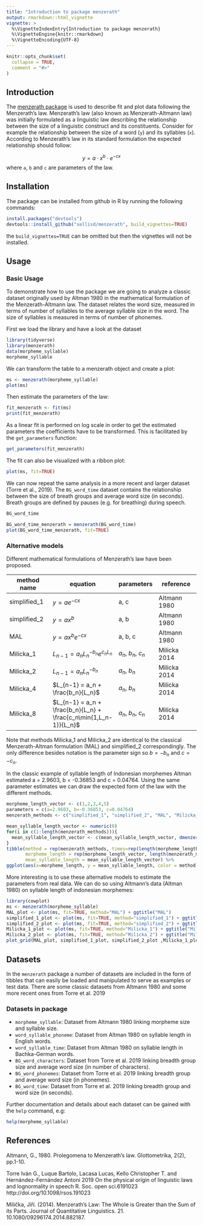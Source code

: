 ```yaml
---
title: "Introduction to package menzerath"
output: rmarkdown::html_vignette
vignette: >
  %\VignetteIndexEntry{Introduction to package menzerath}
  %\VignetteEngine{knitr::rmarkdown}
  %\VignetteEncoding{UTF-8}
---
```


```r
knitr::opts_chunk$set(
  collapse = TRUE,
  comment = "#>"
)
```

## Introduction

The [menzerath package](https://sellisd.github.io/menzerath/) is used to describe fit and plot data following the Menzerath's law. Menzerath's law (also known as Menzerath-Altmann law) was initially formulated as a linguistic law describing the relationship between the size of a linguistic construct and its constituents. Consider for example the relationship between the size of a word (`y`) and its syllables (`x`). According to Menzerath's law in its standard formulation the expected relationship should follow:

$$ y = a \cdot x^b \cdot e^{-cx} $$
where `a`, `b` and `c` are parameters of the law.


## Installation

The package can be installed from github in R by running the following commands:

```r
install.packages("devtools")
devtools::install_github("sellisd/menzerath", build_vignettes=TRUE)
```

the `build_vignettes=TRUE` can be omitted but then the vignettes will not be installed.

## Usage

### Basic Usage

To demonstrate how to use the package we are going to analyze a classic dataset originally used by Altman 1980 in the mathematical formulation of the Menzerath-Altmann law. The dataset relates the word size, measured in terms of number of syllables to the average syllable size in the word. The size of syllables is measured in terms of number of phonemes.

First we load the library and have a look at the dataset

```r
library(tidyverse)
library(menzerath)
data(morpheme_syllable)
morpheme_syllable
```
We can transform the table to a menzerath object and create a plot:

```r
ms <- menzerath(morpheme_syllable)
plot(ms)
```

Then estimate the parameters of the law:

```r
fit_menzerath <- fit(ms)
print(fit_menzerath)
```
As a linear fit is performed on log scale in order to get the estimated parameters the coefficients have to be transformed. This is facilitated by the `get_parameters` function:

```r
get_parameters(fit_menzerath)
```
The fit can also be visualized with a ribbon plot:

```r
plot(ms, fit=TRUE)
```
We can now repeat the same analysis in a more recent and larger dataset (Torre et al., 2019). The `BG_word_time` dataset contains the relationship between the size of breath groups and average word size (in seconds). Breath groups are defined by pauses (e.g. for breathing) during speech.

```r
BG_word_time
```

```r
BG_word_time_menzerath = menzerath(BG_word_time)
plot(BG_word_time_menzerath, fit=TRUE)
```

### Alternative models

Different mathematical formulations of Menzerath's law have been proposed.


|method name   | equation           | parameters | reference   | 
|--------------|--------------------|------------|-------------|
| simplified_1 | $y = ae^{-cx}$      | a, c       | Altmann 1980 |
| simplified_2 | $y = ax^b$        | a, b       | Altmann 1980 |
| MAL          | $y = ax^be^{-cx}$ | a, b, c    | Altmann 1980 |
| Milicka_1    | $L_{n-1} = a_nL_n^{-b_n}e^{c_nL_n}$ | $a_n$, $b_n$, $c_n$| Milicka 2014 |
| Milicka_2    | $L_{n-1} = a_nL_n^{-b_n}$          | $a_n$, $b_n$     | Milicka 2014 |
| Milicka_4    | $L_{n-1} = a_n + \frac{b_n}{L_n}$  | $a_n$, $b_n$     | Milicka 2014 |
| Milicka_8    | $L_{n-1} = a_n + \frac{b_n}{L_n} + \frac{c_n\min(1,L_n-1)}{L_n}$ |$a_n$, $b_n$, $c_n$ | Milicka 2014|

Note that methods Milicka_1 and Milicka_2 are identical to the classical Menzerath-Altman formulation (MAL) and simplified_2 correspondingly. The only difference besides notation is the parameter sign so $b=-b_n$ and $c=-c_n$.

In the classic example of syllable length of Indonesian morphemes Altman estimated a = 2.9603, b = -0.36853 and c = 0.04764. Using the same parameter estimates we can draw the expected form of the law with the different methods.

```r
morpheme_length_vector <- c(1,2,3,4,5)
parameters = c(a=2.9603, b=-0.36853, c=0.04764)
menzerath_methods <- c("simplified_1", "simplified_2", "MAL", "Milicka_1", "Milicka_2", "Milicka_4", "Milicka_8")

mean_syllable_length_vector <- numeric(0)
for(i in c(1:length(menzerath_methods))){
  mean_syllable_length_vector <- c(mean_syllable_length_vector, dmenzerath(morpheme_length_vector,parameters=parameters, method=menzerath_methods[i]))
}
tibble(method = rep(menzerath_methods, times=rep(length(morpheme_length_vector),length(menzerath_methods))),
       morpheme_length = rep(morpheme_length_vector, length(menzerath_methods)),
       mean_syllable_length = mean_syllable_length_vector) %>% 
ggplot(aes(x=morpheme_length, y = mean_syllable_length, color = method)) + geom_line()
```

More interesting is to use these alternative models to estimate the parameters from real data. We can do so using Altmann's data (Altman 1980) on syllable length of indonesian morphemes: 

```r
library(cowplot)
ms <- menzerath(morpheme_syllable)
MAL_plot <- plot(ms, fit=TRUE, method="MAL") + ggtitle("MAL")
simplified_1_plot <- plot(ms, fit=TRUE, method="simplified_1") + ggtitle("simplified_1")
simplified_2_plot <- plot(ms, fit=TRUE, method="simplified_2") + ggtitle("simplified_2")
Milicka_1_plot <- plot(ms, fit=TRUE, method="Milicka_1") + ggtitle("Milicka_1")
Milicka_2_plot <- plot(ms, fit=TRUE, method="Milicka_2") + ggtitle("Milicka_2")
plot_grid(MAL_plot, simplified_1_plot, simplified_2_plot ,Milicka_1_plot, Milicka_2_plot, ncol = 3)
```


## Datasets

In the `menzerath` package a number of datasets are included in the form of tibbles that can easily be loaded and manipulated to serve as examples or test data. There are some classic datasets from Altmann 1980 and some more recent ones from Torre et al. 2019 

### Datasets in package

- `morpheme_syllable`: Dataset from Altmann 1980 linking morpheme size and syllable size.
- `word_syllable_phoneme`: Dataset from Altman 1980 on syllable length in English words.
- `word_syllable_time`: Dataset from Altman 1980 on syllable length in Bachka-German words.
- `BG_word_characters`: Dataset from Torre et al. 2019 linking breadth group size and average word size (in number of characters).
- `BG_word_phonemes`: Dataset from Torre et al. 2019 linking breadth group and average word size (in phonemes).
- `BG_word_time`: Dataset from Torre et al. 2019 linking breadth group and word size (in seconds).

Further documentation and details about each dataset can be gained with the `help` command, e.g:

```r
help(morpheme_syllable)
```

## References

Altmann, G., 1980. Prolegomena to Menzerath’s law. Glottometrika, 2(2), pp.1-10.

Torre Iván G., Luque Bartolo, Lacasa Lucas, Kello Christopher T. and Hernández-Fernández Antoni 2019 On the physical origin of linguistic laws and lognormality in speech R. Soc. open sci.6191023 http://doi.org/10.1098/rsos.191023

Milička, Jiří. (2014). Menzerath’s Law: The Whole is Greater than the Sum of its Parts. Journal of Quantitative Linguistics. 21. 10.1080/09296174.2014.882187. 
